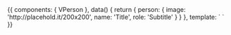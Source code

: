 
<Meta title="Components/Molecules/Person" />

<Canvas>
    <Story name="Person">
        {{
            components: { VPerson },
            data() {
                return {
                    person: {
                        image: 'http://placehold.it/200x200',
                        name: 'Title',
                        role: 'Subtitle'
                    }
                }
            },
            template: `
<v-person
    :person="person"
/>
`
        }}
    </Story>
</Canvas>
